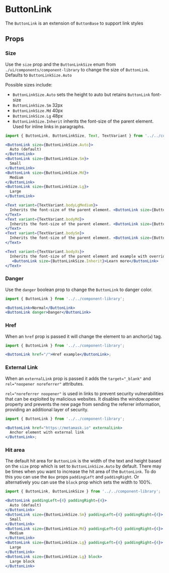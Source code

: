 

# ButtonLink

The `ButtonLink` is an extension of `ButtonBase` to support link styles

<Canvas>
  <Story id="components-componentlibrary-buttonlink--default-story" />
</Canvas>

## Props

<ArgsTable of={ButtonLink} />

### Size

Use the `size` prop and the `ButtonLinkSize` enum from `./ui/components/component-library` to change the size of `ButtonLink`. Defaults to `ButtonLinkSize.Auto`

Possible sizes include:

- `ButtonLinkSize.Auto` sets the height to auto but retains `ButtonLink` font-size
- `ButtonLinkSize.Sm` 32px
- `ButtonLinkSize.Md` 40px
- `ButtonLinkSize.Lg` 48px
- `ButtonLinkSize.Inherit` inherits the font-size of the parent element. Used for inline links in paragraphs.

<Canvas>
  <Story id="components-componentlibrary-buttonlink--size-story" />
</Canvas>

```jsx
import { ButtonLink, ButtonLinkSize, Text, TextVariant } from '../../component-library';

<ButtonLink size={ButtonLinkSize.Auto}>
  Auto (default)
</ButtonLink>
<ButtonLink size={ButtonLinkSize.Sm}>
  Small
</ButtonLink>
<ButtonLink size={ButtonLinkSize.Md}>
  Medium
</ButtonLink>
<ButtonLink size={ButtonLinkSize.Lg}>
  Large
</ButtonLink>

<Text variant={TextVariant.bodyLgMedium}>
  Inherits the font-size of the parent element. <ButtonLink size={ButtonLinkSize.Inherit}>Learn more</ButtonLink>
</Text>
<Text variant={TextVariant.bodyMd}>
  Inherits the font-size of the parent element. <ButtonLink size={ButtonLinkSize.Inherit}>Learn more</ButtonLink>
</Text>
<Text variant={TextVariant.bodySm}>
  Inherits the font-size of the parent element. <ButtonLink size={ButtonLinkSize.Inherit}>Learn more</ButtonLink>
</Text>

<Text variant={TextVariant.bodyXs}>
  Inherits the font-size of the parent element and example with override for a success color.
   <ButtonLink size={ButtonLinkSize.Inherit}>Learn more</ButtonLink>
</Text>
```

### Danger

Use the `danger` boolean prop to change the `ButtonLink` to danger color.

<Canvas>
  <Story id="components-componentlibrary-buttonlink--danger" />
</Canvas>

```jsx
import { ButtonLink } from '../../component-library';

<ButtonLink>Normal</ButtonLink>
<ButtonLink danger>Danger</ButtonLink>
```

### Href

When an `href` prop is passed it will change the element to an anchor(`a`) tag.

<Canvas>
  <Story id="components-componentlibrary-buttonlink--href" />
</Canvas>

```jsx
import { ButtonLink } from '../../component-library';

<ButtonLink href="/">Href example</ButtonLink>;
```

### External Link

When an `externalLink` prop is passed it adds the `target="_blank"` and `rel="noopener noreferrer"` attributes.

`rel="noreferrer noopener"` is used in links to prevent security vulnerabilities that can be exploited by malicious websites. It disables the window.opener property and prevents the new page from sending the referrer information, providing an additional layer of security.

<Canvas>
  <Story id="components-componentlibrary-buttonlink--external-link" />
</Canvas>

```jsx
import { ButtonLink } from '../../component-library';

<ButtonLink href="https://metamask.io" externalLink>
  Anchor element with external link
</ButtonLink>;
```

### Hit area

The default hit area for `ButtonLink` is the width of the text and height based on the `size` prop which is set to `ButtonLinkSize.Auto` by default. There may be times when you want to increase the hit area of the `ButtonLink`. To do this you can use the `Box` props `paddingLeft` and `paddingRight`. Or alternatively you can use the `block` prop which sets the width to 100%.

<Canvas>
  <Story id="components-componentlibrary-buttonlink--hit-area" />
</Canvas>

```jsx
import { ButtonLink, ButtonLinkSize } from '../../component-library';

<ButtonLink paddingLeft={4} paddingRight={4}>
  Auto (default)
</ButtonLink>
<ButtonLink size={ButtonLinkSize.Sm} paddingLeft={4} paddingRight={4}>
  Small
</ButtonLink>
<ButtonLink size={ButtonLinkSize.Md} paddingLeft={4} paddingRight={4}>
  Medium
</ButtonLink>
<ButtonLink size={ButtonLinkSize.Lg} paddingLeft={4} paddingRight={4}>
  Large
</ButtonLink>
<ButtonLink size={ButtonLinkSize.Lg} block>
  Large block
</ButtonLink>
```
